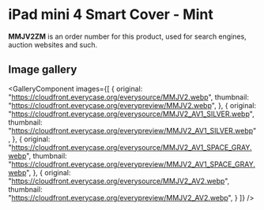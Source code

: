 
# iPad mini 4 Smart Cover - Mint

<Callout type='info' emoji='👉🏻'>**MMJV2ZM** is an order number for this product, used for search engines, auction websites and such.</Callout>

## Image gallery

<GalleryComponent
    images={[
      {
        original: "https://cloudfront.everycase.org/everysource/MMJV2.webp",
        thumbnail: "https://cloudfront.everycase.org/everypreview/MMJV2.webp",
      },
      {
        original: "https://cloudfront.everycase.org/everysource/MMJV2_AV1_SILVER.webp",
        thumbnail: "https://cloudfront.everycase.org/everypreview/MMJV2_AV1_SILVER.webp",
      },
      {
        original: "https://cloudfront.everycase.org/everysource/MMJV2_AV1_SPACE_GRAY.webp",
        thumbnail: "https://cloudfront.everycase.org/everypreview/MMJV2_AV1_SPACE_GRAY.webp",
      },
      {
        original: "https://cloudfront.everycase.org/everysource/MMJV2_AV2.webp",
        thumbnail: "https://cloudfront.everycase.org/everypreview/MMJV2_AV2.webp",
      }
    ]}
  />
